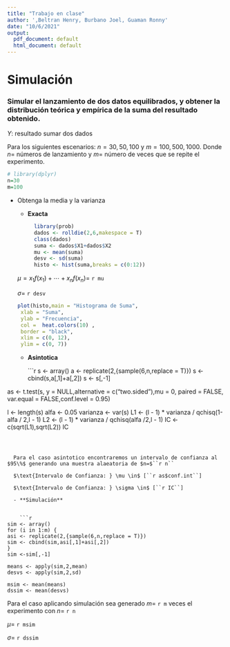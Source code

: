 ```yaml
---
title: "Trabajo en clase"
author: ',Beltran Henry, Burbano Joel, Guaman Ronny'
date: "10/6/2021"
output:
  pdf_document: default
  html_document: default
---
```


# Simulación
### Simular el lanzamiento de dos datos equilibrados, y obtener la distribución teórica y empírica de la suma del resultado obtenido.

$Y:$ resultado sumar dos dados 

Para los siguientes escenarios: $n=30,50,100$ y $m=100,500,1000$. Donde $n=$ números de lanzamiento y $m=$ número de veces que se repite el experimento.
```r
# library(dplyr)
n=30
m=100

```

- Obtenga la media y la varianza 
  
  - **Exacta** 
  
    
    ```r
      library(prob)
      dados <- rolldie(2,6,makespace = T)
      class(dados)
      suma <- dados$X1+dados$X2
      mu <- mean(suma)
      desv <- sd(suma)
      histo <- hist(suma,breaks = c(0:12))
    ```


  $\mu=x_1f(x_1)+\cdots+x_nf(x_n)=$ ``r mu``
      
  $\sigma=$ ``r desv``
      
      
    ```r
plot(histo,main = "Histograma de Suma",
     xlab = "Suma",
     ylab = "Frecuencia",
     col =  heat.colors(10) ,
     border = "black",
     xlim = c(0, 12),
     ylim = c(0, 7))
```
      
      
    
  - **Asintotica**
    
    ```r
s <- array()
a <- replicate(2,{sample(6,n,replace = T)}) 
s <- cbind(s,a[,1]+a[,2])
s <- s[,-1]

as <- t.test(s, y = NULL,alternative = c("two.sided"),mu = 0, paired = FALSE, var.equal = FALSE,conf.level = 0.95)

l <- length(s)
 alfa <- 0.05
 varianza <- var(s)
 L1 <- (l - 1) * varianza / qchisq(1-alfa / 2,l - 1)
 L2 <- (l - 1) * varianza / qchisq(alfa /2,l - 1)
 IC <- c(sqrt(L1),sqrt(L2))
 IC
```
      
      
      
  Para el caso asintotico encontraremos un intervalo de confianza al $95\%$ generando una muestra alaeatoria de $n=$``r n``
      
  $\text{Intervalo de Confianza: } \mu \in$ [``r as$conf.int``]
      
  $\text{Intervalo de Confianza: } \sigma \in$ [``r IC``] 
      
  - **Simulación**
    
    
    ```r
sim <- array()
for (i in 1:m) {
asi <- replicate(2,{sample(6,n,replace = T)}) 
sim <- cbind(sim,asi[,1]+asi[,2])
}
sim <-sim[,-1]

means <- apply(sim,2,mean)
desvs <- apply(sim,2,sd)

msim <- mean(means)
dssim <- mean(desvs)
```
      
      
  Para el caso aplicando simulación sea generado $m=$ ``r m`` veces el experimento con $n=$ ``r n``
      
  $\mu=$ ``r msim``
      
  $\sigma=$ ``r dssim``
    